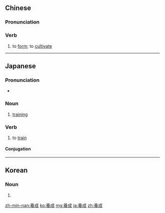 {{also|养成}}
==Chinese==
{{zh-forms|s=养成}}

===Pronunciation===
{{zh-pron
|m=yǎngchéng
|c=joeng5 sing4
|h=pfs=yông-sṳ̀n
|mn=qz,tw,xm:ióng-sêng/twv,zz:iáng-sêng
|ma=Zh-yangchéng.ogg
|cat=v
}}

===Verb===
{{zh-verb}}

# to [[form]]; to [[cultivate]]
#: {{zh-x|養成 習慣|''to '''form''' a habit''}}
#: {{zh-x|許多 人 已經 養成 習慣，在 購買 商品 之前 在 網絡 上 核查 產品、價格 以及 什麼 地方 可以 買到。|Many people have '''got into''' the habit of checking out the prices of goods and where to get them online before making a purchase.|ref='''2006:''' 史蒂夫﹒希弗瑞斯, ''[http://news.bbc.co.uk/chinese/trad/hi/newsid_5250000/newsid_5253500/5253584.stm 互聯網是如何改變商業的]''}}

{{zh-cat|Intermediate}}

----

==Japanese==
{{ja-kanjitab|よう|せい|yomi=o}}

===Pronunciation===
* {{ja-pron|ようせい|yomi=o}}

===Noun===
{{ja-noun|ようせい}}

# [[training]]

===Verb===
{{ja-verb-suru|tr=trans|ようせい}}

# to [[train]]

====Conjugation====
{{ja-suru|ようせい}}
----
==Korean==
{{ko-hanjatab}}

===Noun===
{{ko-noun|hj|hangeul=양성}}

# {{hanja form of|양성}}

[[zh-min-nan:養成]]
[[ko:養成]]
[[mg:養成]]
[[ja:養成]]
[[zh:養成]]
